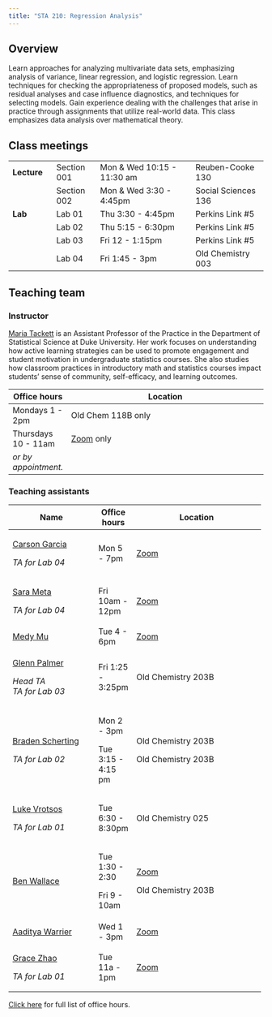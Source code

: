 ```yaml
---
title: "STA 210: Regression Analysis"
---
```


## Overview

Learn approaches for analyzing multivariate data sets, emphasizing analysis of variance, linear regression, and logistic regression. Learn techniques for checking the appropriateness of proposed models, such as residual analyses and case influence diagnostics, and techniques for selecting models. Gain experience dealing with the challenges that arise in practice through assignments that utilize real-world data. This class emphasizes data analysis over mathematical theory.

## Class meetings

|             |             |                            |                     |
|-------------|-------------|----------------------------|---------------------|
| **Lecture** | Section 001 | Mon & Wed 10:15 - 11:30 am | Reuben-Cooke 130    |
|             | Section 002 | Mon & Wed 3:30 - 4:45pm    | Social Sciences 136 |
| **Lab**     | Lab 01      | Thu 3:30 - 4:45pm          | Perkins Link #5     |
|             | Lab 02      | Thu 5:15 - 6:30pm          | Perkins Link #5     |
|             | Lab 03      | Fri 12 - 1:15pm            | Perkins Link #5     |
|             | Lab 04      | Fri 1:45 - 3pm             | Old Chemistry 003   |

## Teaching team

### Instructor

[Maria Tackett](https://www2.stat.duke.edu/~mt324) is an Assistant Professor of the Practice in the Department of Statistical Science at Duke University. Her work focuses on understanding how active learning strategies can be used to promote engagement and student motivation in undergraduate statistics courses. She also studies how classroom practices in introductory math and statistics courses impact students' sense of community, self-efficacy, and learning outcomes.

| Office hours         | Location                                                                             |
|----------------------|--------------------------------------------------------------------------------------|
| Mondays 1 - 2pm      | Old Chem 118B only                                                                   |
| Thursdays 10 - 11am  | [Zoom](https://sakai.duke.edu/portal/site/e6f58eb4-029a-4130-bfa3-e5555d967a43) only |
| *or by appointment.* |                                                                                      |

### Teaching assistants

+------------------------------------------------------+--------------------+---------------------------------------------------------------------------------+
| Name                                                 | Office hours       | Location                                                                        |
+======================================================+====================+=================================================================================+
| [Carson Garcia](mailto:carson.garcia@duke.edu)       | Mon 5 - 7pm        | [Zoom](https://sakai.duke.edu/portal/site/e6f58eb4-029a-4130-bfa3-e5555d967a43) |
|                                                      |                    |                                                                                 |
| *TA for Lab 04*                                      |                    |                                                                                 |
+------------------------------------------------------+--------------------+---------------------------------------------------------------------------------+
| [Sara Meta](mailto:sara.mehta@duke.edu)              | Fri 10am - 12pm    | [Zoom](https://sakai.duke.edu/portal/site/e6f58eb4-029a-4130-bfa3-e5555d967a43) |
|                                                      |                    |                                                                                 |
| *TA for Lab 04*                                      |                    |                                                                                 |
+------------------------------------------------------+--------------------+---------------------------------------------------------------------------------+
| [Medy Mu](mailto:han.mu@duke.edu)                    | Tue 4 - 6pm        | [Zoom](https://sakai.duke.edu/portal/site/e6f58eb4-029a-4130-bfa3-e5555d967a43) |
+------------------------------------------------------+--------------------+---------------------------------------------------------------------------------+
| [Glenn Palmer](mailto:glenn.palmer@duke.edu)         | Fri 1:25 - 3:25pm  | Old Chemistry 203B                                                              |
|                                                      |                    |                                                                                 |
| *Head TA\                                            |                    |                                                                                 |
| TA for Lab 03*                                       |                    |                                                                                 |
+------------------------------------------------------+--------------------+---------------------------------------------------------------------------------+
| [Braden Scherting](mailto:braden.scherting@duke.edu) | Mon 2 - 3pm        | Old Chemistry 203B                                                              |
|                                                      |                    |                                                                                 |
| *TA for Lab 02*                                      | Tue 3:15 - 4:15 pm | Old Chemistry 203B                                                              |
+------------------------------------------------------+--------------------+---------------------------------------------------------------------------------+
| [Luke Vrotsos](mailto:luke.vrotsos@duke.edu)         | Tue 6:30 - 8:30pm  | Old Chemistry 025                                                               |
|                                                      |                    |                                                                                 |
| *TA for Lab 01*                                      |                    |                                                                                 |
+------------------------------------------------------+--------------------+---------------------------------------------------------------------------------+
| [Ben Wallace](mailto:ben.wallace@duke.edu)           | Tue 1:30 - 2:30    | [Zoom](https://sakai.duke.edu/portal/site/e6f58eb4-029a-4130-bfa3-e5555d967a43) |
|                                                      |                    |                                                                                 |
|                                                      | Fri 9 - 10am       | Old Chemistry 203B                                                              |
+------------------------------------------------------+--------------------+---------------------------------------------------------------------------------+
| [Aaditya Warrier](mailto:aaditya.warrier@duke.edu)   | Wed 1 - 3pm        | [Zoom](https://sakai.duke.edu/portal/site/e6f58eb4-029a-4130-bfa3-e5555d967a43) |
+------------------------------------------------------+--------------------+---------------------------------------------------------------------------------+
| [Grace Zhao](mailto:zhihui.zhao@duke.edu)            | Tue 11a - 1pm      | [Zoom](https://sakai.duke.edu/portal/site/e6f58eb4-029a-4130-bfa3-e5555d967a43) |
|                                                      |                    |                                                                                 |
| *TA for Lab 01*                                      |                    |                                                                                 |
+------------------------------------------------------+--------------------+---------------------------------------------------------------------------------+

[Click here](https://docs.google.com/spreadsheets/d/1Ay1GxqU2HDpFwnNLZxv0baIAa1lJwUVdtvmprPdkefk/edit?usp=sharing) for full list of office hours.
